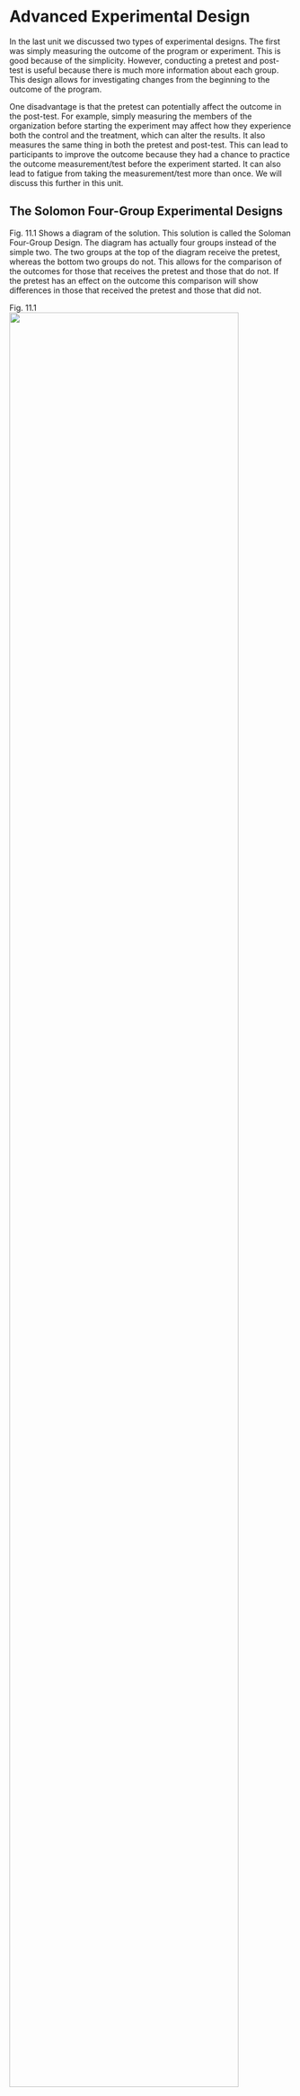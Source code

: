 # Advanced Experimental Design


In the last unit we discussed two types of experimental designs. The first was simply measuring the outcome of the program or experiment. This is good because of the simplicity. However, conducting a pretest and post-test is useful because there is much more information about each group. This design allows for investigating changes from the beginning to the outcome of the program.

One disadvantage is that the pretest can potentially affect the outcome in the post-test. For example, simply measuring the members of the organization before starting the experiment may affect how they experience both the control and the treatment, which can alter the results. It also measures the same thing in both the pretest and post-test. This can lead to participants to improve the outcome because they had a chance to practice the outcome measurement/test before the experiment started. It can also lead to fatigue from taking the measurement/test more than once. We will discuss this further in this unit.


## The Solomon Four-Group Experimental Designs

Fig. 11.1 Shows a diagram of the solution. This solution is called the Soloman Four-Group Design. The diagram has actually four groups instead of the simple two. The two groups at the top of the diagram receive the pretest, whereas the bottom two groups do not. This allows for the comparison of the outcomes for those that receives the pretest and those that do not. If the pretest has an effect on the outcome this comparison will show differences in those that received the pretest and those that did not.



Fig. 11.1
<img src="figures/Pre_Post__Experimental_Design_Four_Group.png" width="90%" height="90%">


Let us assume that we are interested in how a training program would increase skills at a certain task in an organization. The treatment group would receive training and the control group would not. If we used the simple pretest -post-test design we may see that the treatment group had a higher level of skill after the training program. Does this mean the training program worked? It may.

However, because the pretest uses the same or similar skills measurement, there is another possibility. If we use the Solomon Four-Group design we can compare the results of those that took the pretest with those that did not. We discover that the treatment group that took the pretest scored better in the skills measurement than the treatment group that did not take the pretest. One possible interpretation is that the skills training did work. However, because the treatment group that took the pretest scored higher than the treatment group that did not we could conclude that the pretest also had an effect on the post-test outcome.


Why might this be? One reason could be that the pretest treatment group had a chance to practice by taking the pretest before the training. This essentially supports the conclusion that taking the pretest also improved the scores on the outcome. Another possibility is that those that took the pretest had an idea of what the goal of the experiment was. This could lead participants to answer differently in the post-test. To further explore this we could compare the outcome of the control group that took the pretest to the outcome of the control group that did not. If the control group that did take the pretest had a better outcome score than the control group that did not then it is likely that the pretest had an effect on the outcome. This is important because the independent variable of interest is in the effect of the skills training and not the effect of the pretest.



## Between Subject Design And Within Subject/Repeated Measures Design


So far we have discussed what is called between subjects design. We have only looked at when there are separate groups for each level of the independent variable. This type of experiment is called between subjects design because it compares between different groups and each group consists of the different people. Also, each participant is only in one group or has their own unique value for the independent variable.



A within subjects design, also called a repeated measures design, creates the groups or levels of the independent variable with the participants in a different manner. In this case every participant is in every group. Therefore all of the groups consist of the same people. This is why it is called a within subjects design. The researcher does not compare groups of different people, but rather compares the same people for each group.


It is also called a repeated measures design for this reason. Each participant is subject to every treatment and the control group. Therefore, the measure or outcome/dependent variable is repeated for each participant. This is similar to a pretest post-test experiment where each person is measured on the outcome more than once repeatedly. Fig. 11.2 shows that each participant is in the control group and the treatment group, in addition that there are three measures of the outcome or dependent variable. You can also see that all of the participants experience each level of the independent variable.


Fig. 11.2
<img src="figures/Repeated_Measure_Diagram.png" width="90%" height="90%">



### Advantages And Disadvantages

One advantage with repeated measure design is the sample size. Because every participant experiences each level of the independent variable the same number of overall participants will increase the sample size compared to a between subjects design. In Fig. 11.2, which only shows 4 participants overall, suppose that we used 6 subjects instead. The sample size for each group would therefore be 6. However, if we also had 6 participants in the between subjects design we would only have 2 participants in each group because they must be distributed to each group. Therefore, with the same number of total participants the repeated measure design would have 3 times the amount of participants compared to the between subjects design. This would lead to more statistical power.

Another advantage is the the variability regarding characteristics of each group would be that they are essentially the same. This is because each group consists of the same participants. Therefore, important factors, such as the mean age, education levels, etc. will be identical for each group. As you recall that one important characteristic of experiments is that the groups are the same on average, which is accomplished by random assignment to each group. The characteristics of each group are often very important, even though they are not the independent variable of interest. 

As with the simple pretest post-test design, the fact that participants complete the outcome measure more than once could cause differences in the results. In the case of Fig. 11.2 they complete the outcome measure 3 times, including the pretest. Recall that taking the test can lead to the disadvantages of fatigue or practice effects. If there is fatigue from taking the measure multiple times this could lead to not completing the outcome measure carefully, which can lead to biasing the data. With practice effects the participants may gain expertise in complete the measure, which will lead to better responses as the study continues. However, we are not interested in the effect from taking the test multiple times, but rather the effect of the independent variable or program.

One disadvantage, which is related to practice and fatigue, is carryover or order effects. However, this more likely due to receiving each level of the  independent variable. In this case receiving each level of the the order may matter. A simple example is assume the study is interested in the effect of a cancer drug. If the treatments are given in the order of control or no drug, then a low dose, and finally a high dose it is likely that the order will affect the success of the drug. This can be especially true for those that receive the treatment. For example, some medications will build up in a person's body over time. This could change the effect of the drug and potentially be more successful in a person that received a low dose before receiving a high dose.


It is also possible that the drug builds tolerance and becomes less effective for people taking the high dosage after the low dosage. Because the purpose of drug studies is often to compare different dosages and the control the order is not what is of interest. Therefore, order effects are a big concern for researchers. This order may yield results for which the researcher may not have as much confidence.


Luckily there is a solution called counterbalancing. This basically changes the order for the different treatment groups, which in turn allows the comparison of each order to discover if the order did make a difference. For example, some participants will be exposed to the control, then the low dosage, and then the high dosage. Others will be exposed to the low dosage, then the high dosage, and then the control. This will be continued until every possible order has been investigated. Ideally there will be no order effects, but determining if there are is very important. 



## Looking Ahead

We have discussed several important types of experimental designs, including the advantages and disadvantages of post-test only pretest post-test designs. We also discussed the solution to minimize the effects of the pre-test. We Then discussed the advantages and disadvantages of the Solomon four-group design. Finally, we discussed between subjects and within subjects designs.


- We will discuss the counterfactuals. 

- We will discuss quasi-experimental designs



















